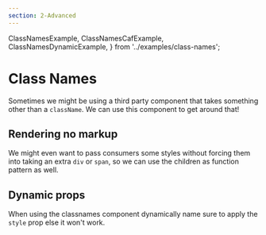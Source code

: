 ```yaml
---
section: 2-Advanced
---
```


  ClassNamesExample,
  ClassNamesCafExample,
  ClassNamesDynamicExample,
} from '../examples/class-names';

# Class Names

Sometimes we might be using a third party component that takes something other than a `className`.
We can use this component to get around that!

<ClassNamesExample />

## Rendering no markup

We might even want to pass consumers some styles without forcing them into taking an extra `div` or `span`,
so we can use the children as function pattern as well.

<ClassNamesCafExample />

## Dynamic props

When using the classnames component dynamically name sure to apply the `style` prop else it won't work.

<ClassNamesDynamicExample />
